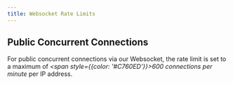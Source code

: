 ```yaml
---
title: Websocket Rate Limits
---
```


## Public Concurrent Connections

For public concurrent connections via our Websocket, the rate limit is set to a maximum of _<span style={{color: '#C760ED'}}>600 connections per minute</span>_ per IP address.
